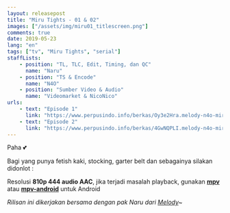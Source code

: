 ```yaml
---
layout: releasepost
title: "Miru Tights - 01 & 02"
images: ["/assets/img/miru01_titlescreen.png"]
comments: true
date: 2019-05-23
lang: "en"
tags: ["tv", "Miru Tights", "serial"]
staffLists:
    - position: "TL, TLC, Edit, Timing, dan QC"
      name: "Naru"
    - position: "TS & Encode"
      name: "N4O"
    - position: "Sumber Video & Audio"
      name: "Videomarket & NicoNico"
urls:
    - text: "Episode 1"
      link: "https://www.perpusindo.info/berkas/Oy3e2Hra.melody-n4o-miru-tights-01-efbe8e50-mkv"
    - text: "Episode 2"
      link: "https://www.perpusindo.info/berkas/4GwNQPLI.melody-n4o-miru-tights-02-81abd4d0-mkv"
---
```


Paha 💕

Bagi yang punya fetish kaki, stocking, garter belt dan sebagainya silakan didonlot :

Resolusi **810p 444 audio AAC**, jika terjadi masalah playback, gunakan **[mpv](https://mpv.io/installation/)** atau **[mpv-android](https://play.google.com/store/apps/details?id=is.xyz.mpv&hl=en)** untuk Android

_Rilisan ini dikerjakan bersama dengan pak Naru dari [Melody](https://melodysubs.net/)~_
